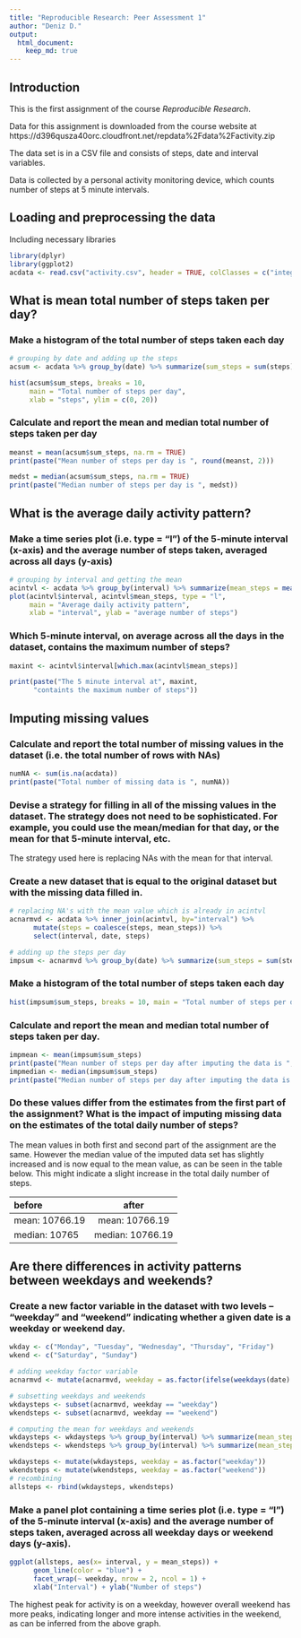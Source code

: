 ```yaml
---
title: "Reproducible Research: Peer Assessment 1"
author: "Deniz D."
output: 
  html_document:
    keep_md: true
---
```


## Introduction 
This is the first assignment of the course *Reproducible Research*.

Data for this assignment is downloaded from the course website at  https://d396qusza40orc.cloudfront.net/repdata%2Fdata%2Factivity.zip

The data set is in a CSV file and consists of steps, date and interval variables. 

Data is collected by a personal activity monitoring device, which counts number of steps at 5 minute intervals. 


## Loading and preprocessing the data
Including necessary libraries
```r
library(dplyr)
library(ggplot2)
acdata <- read.csv("activity.csv", header = TRUE, colClasses = c("integer", "Date", "integer"))

```



## What is mean total number of steps taken per day?
### Make a histogram of the total number of steps taken each day
``` r

# grouping by date and adding up the steps
acsum <- acdata %>% group_by(date) %>% summarize(sum_steps = sum(steps)) %>% as.data.frame()

hist(acsum$sum_steps, breaks = 10, 
     main = "Total number of steps per day",
     xlab = "steps", ylim = c(0, 20))
```

### Calculate and report the mean and median total number of steps taken per day
```r
meanst = mean(acsum$sum_steps, na.rm = TRUE)
print(paste("Mean number of steps per day is ", round(meanst, 2)))

medst = median(acsum$sum_steps, na.rm = TRUE)
print(paste("Median number of steps per day is ", medst))
```


## What is the average daily activity pattern?
### Make a time series plot (i.e. type = "l") of the 5-minute interval (x-axis) and the average number of steps taken, averaged across all days (y-axis)
```r
# grouping by interval and getting the mean
acintvl <- acdata %>% group_by(interval) %>% summarize(mean_steps = mean(steps, na.rm= TRUE)) %>% as.data.frame()
plot(acintvl$interval, acintvl$mean_steps, type = "l",
     main = "Average daily activity pattern",
     xlab = "interval", ylab = "average number of steps")
```

### Which 5-minute interval, on average across all the days in the dataset, contains the maximum number of steps?
```r
maxint <- acintvl$interval[which.max(acintvl$mean_steps)]

print(paste("The 5 minute interval at", maxint, 
      "containts the maximum number of steps"))
```


## Imputing missing values
### Calculate and report the total number of missing values in the dataset (i.e. the total number of rows with NAs)
```r
numNA <- sum(is.na(acdata))
print(paste("Total number of missing data is ", numNA))
```

### Devise a strategy for filling in all of the missing values in the dataset. The strategy does not need to be sophisticated. For example, you could use the mean/median for that day, or the mean for that 5-minute interval, etc.
The strategy used here is replacing NAs with the mean for that interval.


### Create a new dataset that is equal to the original dataset but with the missing data filled in.
```r
# replacing NA's with the mean value which is already in acintvl
acnarmvd <- acdata %>% inner_join(acintvl, by="interval") %>%
      mutate(steps = coalesce(steps, mean_steps)) %>%
      select(interval, date, steps)

# adding up the steps per day
impsum <- acnarmvd %>% group_by(date) %>% summarize(sum_steps = sum(steps)) %>% as.data.frame()
```

### Make a histogram of the total number of steps taken each day 
```r
hist(impsum$sum_steps, breaks = 10, main = "Total number of steps per day", xlab = "steps", ylim = c(0, 30))
```

### Calculate and report the mean and median total number of steps taken per day. 
```r
impmean <- mean(impsum$sum_steps)
print(paste("Mean number of steps per day after imputing the data is ", round(impmean,2)))
impmedian <- median(impsum$sum_steps)
print(paste("Median number of steps per day after imputing the data is ", round(impmedian, 2)))
```
### Do these values differ from the estimates from the first part of the assignment? What is the impact of imputing missing data on the estimates of the total daily number of steps?
The mean values in both first and second part of the assignment are the same. However the median value of the imputed data set has slightly increased and is now equal to the mean value, as can be seen in the table below. This might indicate a slight increase in the total daily number of steps. 

before                       after
--------------------        -------------------
mean: 10766.19               mean: 10766.19
median: 10765                median: 10766.19


## Are there differences in activity patterns between weekdays and weekends?
### Create a new factor variable in the dataset with two levels -- "weekday" and "weekend" indicating whether a given date is a weekday or weekend day.
```r
wkday <- c("Monday", "Tuesday", "Wednesday", "Thursday", "Friday")
wkend <- c("Saturday", "Sunday")

# adding weekday factor variable 
acnarmvd <- mutate(acnarmvd, weekday = as.factor(ifelse(weekdays(date) %in% wkday, "weekday", "weekend")))

# subsetting weekdays and weekends 
wkdaysteps <- subset(acnarmvd, weekday == "weekday")
wkendsteps <- subset(acnarmvd, weekday == "weekend")

# computing the mean for weekdays and weekends 
wkdaysteps <- wkdaysteps %>% group_by(interval) %>% summarize(mean_steps = mean(steps, na.rm= TRUE)) %>% as.data.frame()
wkendsteps <- wkendsteps %>% group_by(interval) %>% summarize(mean_steps = mean(steps, na.rm= TRUE)) %>% as.data.frame()

wkdaysteps <- mutate(wkdaysteps, weekday = as.factor("weekday"))
wkendsteps <- mutate(wkendsteps, weekday = as.factor("weekend"))
# recombining 
allsteps <- rbind(wkdaysteps, wkendsteps)
```

### Make a panel plot containing a time series plot (i.e. type = "l") of the 5-minute interval (x-axis) and the average number of steps taken, averaged across all weekday days or weekend days (y-axis).
```r
ggplot(allsteps, aes(x= interval, y = mean_steps)) +
      geom_line(color = "blue") +
      facet_wrap(~ weekday, nrow = 2, ncol = 1) +
      xlab("Interval") + ylab("Number of steps") 
```

The highest peak for activity is on a weekday, however overall weekend has more peaks, indicating longer and more intense activities in the weekend, as can be inferred from the above graph. 
